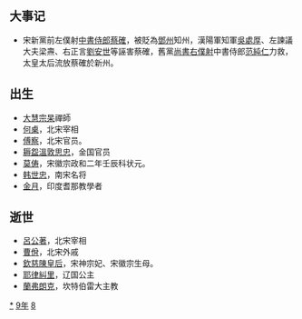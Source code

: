 {{yearTOC|1089|辽'''[[大安_(辽道宗)|大安]]五年'''；北宋'''[[元祐_(年號)|元祐]]四年'''；西夏'''[[天儀治平|天儀治平]]四年'''；大理'''[[建安_(大理)|建安]]七年'''；越南'''[[廣祐|廣祐]]五年'''；日本'''[[寬治|寬治]]三年'''}}

== 大事记 ==
*宋新黨前左僕射[[中書侍郎|中書侍郎]][[蔡確|蔡確]]，被貶為[[鄧州|鄧州]]知州，漢陽軍知軍[[吳處厚|吳處厚]]、左諫議大夫梁燾、右正言[[劉安世|劉安世]]等誣害蔡確，舊黨[[尚書右僕射|尚書右僕射]]中書侍郎[[范純仁|范純仁]]力救，太皇太后流放蔡確於新州。 

== 出生 ==
*[[大慧宗杲|大慧宗杲]]禪師
*[[何㮚|何㮚]]，北宋宰相
*[[傅察|傅察]]，北宋官员。
*[[耨盌溫敦思忠|耨盌溫敦思忠]]，金国官员
*[[莫俦|莫俦]]，宋徽宗政和二年壬辰科状元。
*[[韩世忠|韩世忠]]，南宋名将
*[[金月|金月]]，印度耆那教學者

== 逝世 ==
*[[呂公著|呂公著]]，北宋宰相
*[[曹佾|曹佾]]，北宋外戚
*[[欽慈陳皇后|欽慈陳皇后]]，宋神宗妃、宋徽宗生母。
*[[耶律糾里|耶律糾里]]，辽国公主
*[[蘭弗朗克|蘭弗朗克]]，坎特伯雷大主教
{{Wikisource year mention}}

[[Category:1089年|*]]
[[Category:1080年代|9年]]
[[Category:11世纪各年|8]]